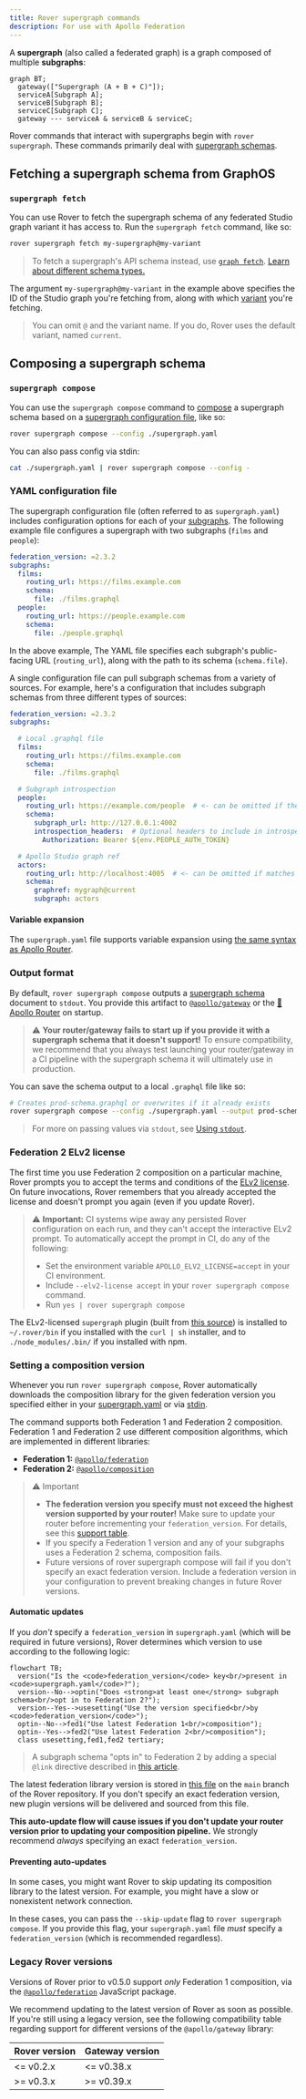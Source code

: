 ```yaml
---
title: Rover supergraph commands
description: For use with Apollo Federation
---
```



A **supergraph** (also called a federated graph) is a graph composed of multiple **subgraphs**:

```mermaid
graph BT;
  gateway(["Supergraph (A + B + C)"]);
  serviceA[Subgraph A];
  serviceB[Subgraph B];
  serviceC[Subgraph C];
  gateway --- serviceA & serviceB & serviceC;
```

Rover commands that interact with supergraphs begin with `rover supergraph`. These commands primarily deal with [supergraph schemas](/federation/federated-types/overview/).

## Fetching a supergraph schema from GraphOS

### `supergraph fetch`

<AuthNotice />

You can use Rover to fetch the supergraph schema of any federated Studio graph variant it has access to. Run the `supergraph fetch` command, like so:

```bash
rover supergraph fetch my-supergraph@my-variant
```

> To fetch a supergraph's API schema instead, use [`graph fetch`](./graphs/#fetching-a-schema). [Learn about different schema types.](/federation/federated-types/overview/)

The argument `my-supergraph@my-variant` in the example above specifies the ID of the Studio graph you're fetching from, along with which [variant](/graphos/graphs/#variants) you're fetching.

> You can omit `@` and the variant name. If you do, Rover uses the default variant, named `current`.


## Composing a supergraph schema

### `supergraph compose`

You can use the `supergraph compose` command to [compose](/federation/federated-types/composition/) a supergraph schema based on a [supergraph configuration file](#yaml-configuration-file), like so:

```bash
rover supergraph compose --config ./supergraph.yaml
```

You can also pass config via stdin:

```bash
cat ./supergraph.yaml | rover supergraph compose --config -
```

### YAML configuration file

The supergraph configuration file (often referred to as `supergraph.yaml`) includes configuration options for each of your [subgraphs](/federation/building-supergraphs/subgraphs-overview/). The following example file configures a supergraph with two subgraphs (`films` and `people`):

```yaml title="supergraph.yaml"
federation_version: =2.3.2
subgraphs:
  films:
    routing_url: https://films.example.com
    schema:
      file: ./films.graphql
  people:
    routing_url: https://people.example.com
    schema:
      file: ./people.graphql
```

In the above example, The YAML file specifies each subgraph's public-facing URL (`routing_url`), along with the path to its schema (`schema.file`).

A single configuration file can pull subgraph schemas from a variety of sources. For example, here's a configuration that includes subgraph schemas from three different types of sources:

```yaml title="supergraph.yaml"
federation_version: =2.3.2
subgraphs:

  # Local .graphql file
  films:
    routing_url: https://films.example.com
    schema:
      file: ./films.graphql

  # Subgraph introspection
  people:
    routing_url: https://example.com/people  # <- can be omitted if the same as introspection URL
    schema:
      subgraph_url: http://127.0.0.1:4002
      introspection_headers:  # Optional headers to include in introspection request
        Authorization: Bearer ${env.PEOPLE_AUTH_TOKEN}

  # Apollo Studio graph ref
  actors:
    routing_url: http://localhost:4005  # <- can be omitted if matches existing URL in Studio
    schema:
      graphref: mygraph@current
      subgraph: actors
```

#### Variable expansion

The `supergraph.yaml` file supports variable expansion using [the same syntax as Apollo Router](/router/configuration/overview/#variable-expansion).

### Output format

By default, `rover supergraph compose` outputs a [supergraph schema](/federation/federated-types/overview/) document to `stdout`. You provide this artifact to [`@apollo/gateway`](/apollo-server/using-federation/api/apollo-gateway/) or the [🦀 Apollo Router](/router/) on startup.

> ⚠️ **Your router/gateway fails to start up if you provide it with a supergraph schema that it doesn't support!** To ensure compatibility, we recommend that you always test launching your router/gateway in a CI pipeline with the supergraph schema it will ultimately use in production.

You can save the schema output to a local `.graphql` file like so:

```bash
# Creates prod-schema.graphql or overwrites if it already exists
rover supergraph compose --config ./supergraph.yaml --output prod-schema.graphql
```

> For more on passing values via `stdout`, see [Using `stdout`](../conventions#using-stdout).

### Federation 2 ELv2 license

The first time you use Federation 2 composition on a particular machine, Rover prompts you to accept the terms and conditions of the [ELv2 license](https://www.apollographql.com/docs/resources/elastic-license-v2-faq/). On future invocations, Rover remembers that you already accepted the license and doesn't prompt you again (even if you update Rover).

> ⚠️ **Important:** CI systems wipe away any persisted Rover configuration on each run, and they can't accept the interactive ELv2 prompt. To automatically accept the prompt in CI, do any of the following:
>
> * Set the environment variable `APOLLO_ELV2_LICENSE=accept` in your CI environment.
> * Include `--elv2-license accept` in your `rover supergraph compose` command.
> * Run `yes | rover supergraph compose`

The ELv2-licensed `supergraph` plugin (built from [this source](https://github.com/apollographql/federation-rs)) is installed to `~/.rover/bin` if you installed with the `curl | sh` installer, and to `./node_modules/.bin/` if you installed with npm.

### Setting a composition version

Whenever you run `rover supergraph compose`, Rover automatically downloads the composition library for the given federation version you specified either in your [supergraph.yaml](#yaml-configuration-file) or via [stdin](#supergraph-compose).

The command supports both Federation 1 and Federation 2 composition. Federation 1 and Federation 2 use different composition algorithms, which are implemented in different libraries:

* **Federation 1:** [`@apollo/federation`](https://www.npmjs.com/package/@apollo/federation)
* **Federation 2:** [`@apollo/composition`](https://www.npmjs.com/package/@apollo/composition)

> ⚠️ Important
> 
> - **The federation version you specify must not exceed the highest version supported by your router!** Make sure to update your router before incrementing your `federation_version`. For details, see this [support table](/router/federation-version-support).
> - If you specify a Federation 1 version and any of your subgraphs uses a Federation 2 schema, composition fails.
> - Future versions of rover supergraph compose will fail if you don't specify an exact federation version. Include a federation version in your configuration to prevent breaking changes in future Rover versions.

#### Automatic updates

If you _don't_ specify a `federation_version` in `supergraph.yaml` (which will be required in future versions), Rover determines which version to use according to the following logic:

```mermaid
flowchart TB;
  version("Is the <code>federation_version</code> key<br/>present in <code>supergraph.yaml</code>?");
  version--No-->optin("Does <strong>at least one</strong> subgraph schema<br/>opt in to Federation 2?");
  version--Yes-->usesetting("Use the version specified<br/>by <code>federation_version</code>");
  optin--No-->fed1("Use latest Federation 1<br/>composition");
  optin--Yes-->fed2("Use latest Federation 2<br/>composition");
  class usesetting,fed1,fed2 tertiary;
```

> A subgraph schema "opts in" to Federation 2 by adding a special `@link` directive described in [this article](/federation/federation-2/moving-to-federation-2#opt-in-to-federation-2).

The latest federation library version is stored in [this file](https://github.com/apollographql/rover/blob/main/latest_plugin_versions.json) on the `main` branch of the Rover repository. If you don't specify an exact federation version, new plugin versions will be delivered and sourced from this file.

**This auto-update flow will cause issues if you don't update your router version prior to updating your composition pipeline.** We strongly recommend _always_ specifying an exact `federation_version`.

#### Preventing auto-updates

In some cases, you might want Rover to skip updating its composition library to the latest version. For example, you might have a slow or nonexistent network connection.

In these cases, you can pass the `--skip-update` flag to `rover supergraph compose`. If you provide this flag, your `supergraph.yaml` file _must_ specify a `federation_version` (which is recommended regardless).

### Legacy Rover versions

Versions of Rover prior to v0.5.0 support _only_ Federation 1 composition, via the [`@apollo/federation`](https://www.npmjs.com/package/@apollo/federation) JavaScript package.

We recommend updating to the latest version of Rover as soon as possible. If you're still using a legacy version, see the following compatibility table regarding support for different versions of the `@apollo/gateway` library:

|Rover version|Gateway version|
|---|---|
|<= v0.2.x|<= v0.38.x|
|>= v0.3.x|>= v0.39.x|
